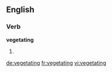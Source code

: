 ==English==

===Verb===
'''vegetating'''

# {{present participle of|vegetate}}

[[de:vegetating]]
[[fr:vegetating]]
[[vi:vegetating]]